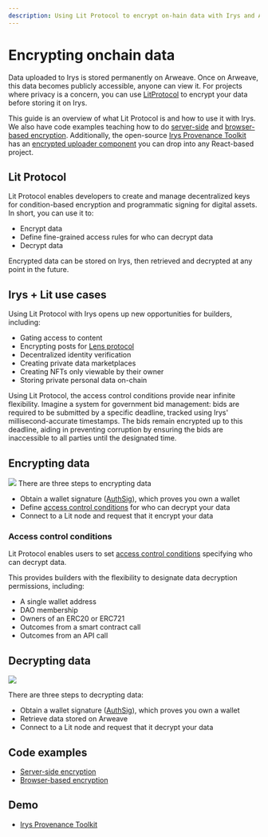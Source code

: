 ```yaml
---
description: Using Lit Protocol to encrypt on-hain data with Irys and Arweave
---
```



# Encrypting onchain data

Data uploaded to Irys is stored permanently on Arweave. Once on Arweave, this data becomes publicly accessible, anyone can view it. For projects where privacy is a concern, you can use [LitProtocol](https://litprotocol.com/) to encrypt your data before storing it on Irys.

This guide is an overview of what Lit Protocol is and how to use it with Irys. We also have code examples teaching how to do [server-side](./server-side-encryption) and [browser-based encryption](./browser-based-encryption). Additionally, the open-source [Irys Provenance Toolkit](/developer-docs/provenance-toolkit) has an [encrypted uploader component](https://provenance-toolkit.irys.xyz/encrypted-uploader) you can drop into any React-based project.

## Lit Protocol

Lit Protocol enables developers to create and manage decentralized keys for condition-based encryption and programmatic signing for digital assets. In short, you can use it to:

-   Encrypt data
-   Define fine-grained access rules for who can decrypt data
-   Decrypt data

Encrypted data can be stored on Irys, then retrieved and decrypted at any point in the future.

## Irys + Lit use cases

Using Lit Protocol with Irys opens up new opportunities for builders, including:

-   Gating access to content
-   Encrypting posts for [Lens protocol](/hands-on/tutorials/lens)
-   Decentralized identity verification
-   Creating private data marketplaces
-   Creating NFTs only viewable by their owner
-   Storing private personal data on-chain

<Callout type="info" emoji="ℹ️">
	Using Lit Protocol, the access control conditions provide near infinite flexibility. Imagine a system for government
	bid management: bids are required to be submitted by a specific deadline, tracked using Irys' millisecond-accurate
	timestamps. The bids remain encrypted up to this deadline, aiding in preventing corruption by ensuring the bids are
	inaccessible to all parties until the designated time.
</Callout>

## Encrypting data

<img className="border border-[#FEF4EE] rounded mt-5 w-full" src="/img/tutorials/encrypting/irys-lit-encrypting.png" />
There are three steps to encrypting data

-   Obtain a wallet signature ([AuthSig](https://developer.litprotocol.com/v3/sdk/authentication/overview#obtain-an-authsig)), which proves you own a wallet
-   Define [access control conditions](https://developer.litprotocol.com/v3/sdk/access-control/intro) for who can decrypt your data
-   Connect to a Lit node and request that it encrypt your data

### Access control conditions

Lit Protocol enables users to set [access control conditions](https://developer.litprotocol.com/v3/sdk/access-control/intro) specifying who can decrypt data.

This provides builders with the flexibility to designate data decryption permissions, including:

-   A single wallet address
-   DAO membership
-   Owners of an ERC20 or ERC721
-   Outcomes from a smart contract call
-   Outcomes from an API call

## Decrypting data

<img className="border border-[#FEF4EE] rounded mt-5  w-full" src="/img/tutorials/encrypting/irys-lit-decrypting.png" />

There are three steps to decrypting data:

-   Obtain a wallet signature ([AuthSig](https://developer.litprotocol.com/v3/sdk/authentication/overview#obtain-an-authsig)), which proves you own a wallet
-   Retrieve data stored on Arweave
-   Connect to a Lit node and request that it decrypt your data

## Code examples

-   [Server-side encryption](./server-side-encryption)
-   [Browser-based encryption](./browser-based-encryption)

## Demo

-   [Irys Provenance Toolkit](https://provenance-toolkit.irys.xyz/encrypted-uploader)
